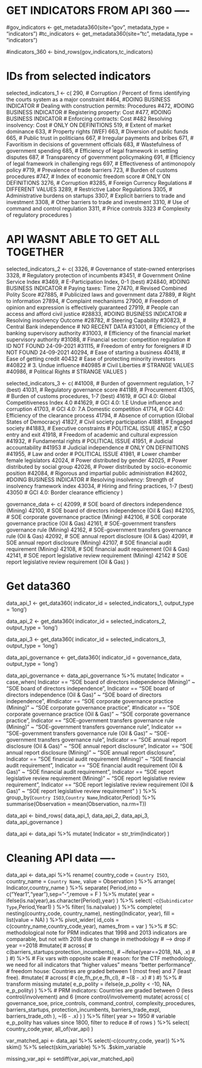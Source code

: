 
# GET INDICATORS FROM API 360 ----
#gov_indicators <- get_metadata360(site="gov", metadata_type = "indicators")
#tc_indicators <- get_metadata360(site="tc", metadata_type = "indicators")

#indicators_360 <- bind_rows(gov_indicators,tc_indicators)

# IDs from selected indicators
selected_indicators_1 <- c(
  290,   # Corruption / Percent of firms identifying the courts system as a major constraint
  #464, #DOING BUSINESS INDICATOR  #  Dealing with construction permits: Procedures
  #472, #DOING BUSINESS INDICATOR  # Registering property: Cost
  #477,	#DOING BUSINESS INDICATOR  # Enforcing contracts: Cost
  #482	Resolving insolvency: Cost                    # ONLY ON DEFINITIONS
  519,   # Extent of market dominance
  633,   # Property rights (WEF)
  663,   # Diversion of public funds
  665,   # Public trust in politicians
  667,   # Irregular payments and bribes
  671,   # Favoritism in decisions of government officials
  683,   # Wastefulness of government spending
  685,   # Efficiency of legal framework in settling disputes
  687,   # Transparency of government policymaking
  691,   #	Efficiency of legal framework in challenging regs
  697,   #	Effectiveness of antimonopoly policy
  #719,  #	Prevalence of trade barriers
  723,	 # Burden of customs procedures
  #747,   # Index of economic freedom score          # ONLY ON DEFINITIONS
  3276,  # Corruption
  #3285,	 # Foreign Currency Regulations               # DIFFERENT VALUES
  3289,	 # Restrictive Labor Regulations
  3305,	 # Administrative burdens on startups
  3307,	 # Explicit barriers to trade and investment
  3308,	 # Other barriers to trade and investment
  3310,  #  Use of command and control regulation
  3311,	 # Price controls
  3323	 # Complexity of regulatory procedures
)

# API WASNT ABLE TO GET ALL TOGETHER
selected_indicators_2 <- c(
  3326,	 # Governance of state-owned enterprises
  3328,	 # Regulatory protection of incumbents
  #3451,  # Government Online Service Index
  #3469,  # E-Participation Index, 0-1 (best)
  #24840, #DOING BUSINESS INDICATOR # Paying taxes: Time
  27470, # Revised Combined Polity Score
  #27885, # Publicized laws and government data
  27889, # Right to information
  27894, # Complaint mechanisms
  27900, # Freedom of opinion and expression is effectively guaranteed
  27919, # People can access and afford civil justice
  #28833, #DOING BUSINESS INDICATOR  # Resolving insolvency Outcome
  #28782, #  Steering Capability
  #30823, # Central Bank independence                # NO RECENT DATA
  #31001, #  Efficiency of the banking supervisory authority
  #31003, #  Efficiency of the financial market supervisory authority
  #31088, #  Financial sector: competition regulation # ID NOT FOUND 24-09-2021
  #31115, #  Freedom of entry for foreigners # ID NOT FOUND 24-09-2021
  40294, #  Ease of starting a business
  40418, #  Ease of getting credit
  40432 #  Ease of protecting minority investors
  #40822  # 3. Undue influence
  #40985 #  Civil Liberties                    # STRANGE VALUES
  #40986, # Political Rights                   # STRANGE VALUES
)

selected_indicators_3 <- c(
  #41008, #	Burden of government regulation, 1-7 (best)
  41031, #  Regulatory governance score
  #41189, #  Procurement
  41305, #  Burden of customs procedures, 1-7 (best)
  41619, #  GCI 4.0: Global Competitiveness Index 4.0
  #41629, #  GCI 4.0: 1.E Undue influence and corruption
  41703, #  GCI 4.0: 7.A Domestic competition
  41714, #  GCI 4.0: Efficiency of the clearance process
  41794, #  Absence of corruption (Global States of Democracy)
  41827, #  Civil society participation
  41881, #  Engaged society
  #41883, #  Executive constraints          # POLITICAL ISSUE
  41857, #  CSO entry and exit
  41918, #  Freedom of academic and cultural expression
  #41932, #  Fundamental rights               # POLITICAL ISSUE
  41951, #  Judicial accountability
  #41953 #	Judicial independence       # ONLY ON DEFINITIONS
  #41955, #  Law  and order            # POLITICAL ISSUE
  41981, #  Lower chamber female legislators
  42024, #  Power distributed by gender
  42025, #  Power distributed by social group
  42026, #  Power distributed by socio-economic position
  #42084, #	Rigorous and impartial public administration
  #42602, #DOING BUSINESS INDICATOR #  Resolving insolvency: Strength of insolvency framework index
  43034, #  Hiring and firing practices, 1-7 (best)
  43050  #  GCI 4.0: Border clearance efficiency
)

governance_data <- c(
  42099, # SOE board of directors independence (Mining)
  42100, # SOE board of directors independence (Oil & Gas)
  #42105, # SOE corporate governance practice (Mining)
  #42106, # SOE corporate governance practice (Oil & Gas)
  42161, # SOE-government transfers governance rule (Mining)
  42162, # SOE-government transfers governance rule (Oil & Gas)
  42092, # SOE annual report disclosure (Oil & Gas)
  42091, # SOE annual report disclosure (Mining)
  42107, # SOE financial audit requirement (Mining)
  42108, # SOE financial audit requirement (Oil & Gas)
  42141, # SOE report legislative review requirement (Mining)
  42142  # SOE report legislative review requirement (Oil & Gas)
)

# Get data360
data_api_1 <- get_data360(
  indicator_id = selected_indicators_1,
  output_type = 'long')

data_api_2 <- get_data360(
  indicator_id = selected_indicators_2,
  output_type = 'long')

data_api_3 <- get_data360(
  indicator_id = selected_indicators_3,
  output_type = 'long')

data_api_governance <- get_data360(
  indicator_id = governance_data,
  output_type = 'long')

data_api_governance <- data_api_governance %>%
  mutate(
    Indicator = case_when(
      Indicator == "SOE board of directors independence (Mining)" ~ "SOE board of directors independence",
      Indicator == "SOE board of directors independence (Oil & Gas)" ~ "SOE board of directors independence",
      #Indicator == "SOE corporate governance practice (Mining)" ~ "SOE corporate governance practice",
      #Indicator == "SOE corporate governance practice (Oil & Gas)" ~ "SOE corporate governance practice",
      Indicator == "SOE-government transfers governance rule (Mining)" ~ "SOE-government transfers governance rule",
      Indicator == "SOE-government transfers governance rule (Oil & Gas)" ~ "SOE-government transfers governance rule",
      Indicator == "SOE annual report disclosure (Oil & Gas)" ~ "SOE annual report disclosure",
      Indicator == "SOE annual report disclosure (Mining)" ~ "SOE annual report disclosure",
      Indicator == "SOE financial audit requirement (Mining)" ~ "SOE financial audit requirement",
      Indicator == "SOE financial audit requirement (Oil & Gas)" ~ "SOE financial audit requirement",
      Indicator == "SOE report legislative review requirement (Mining)" ~ "SOE report legislative review requirement",
      Indicator == "SOE report legislative review requirement (Oil & Gas)" ~ "SOE report legislative review requirement"
    )
  ) %>%
  group_by(`Country ISO3`,`Country Name`,Indicator,Period) %>%
  summarise(Observation = mean(Observation, na.rm=T))

data_api <-
  bind_rows(
    data_api_1,
    data_api_2,
    data_api_3,
    data_api_governance
  )

data_api <-
  data_api %>%
  mutate(
    Indicator = str_trim(Indicator)
  )

# Cleaning API data ----
data_api <- data_api %>%
  rename(
    country_code = `Country ISO3`,
    country_name = `Country Name`,
    value = Observation
  ) %>%
  arrange(
    Indicator,country_name
  ) %>%
  separate(
    Period,into = c("Year1","year"),sep="-",remove = F
  ) %>%
  mutate(
    year = ifelse(is.na(year),as.character(Period),year)
  ) %>%
  select(
    -c(`Subindicator Type`,Period,Year1)
  ) %>%
  filter(
    !is.na(value)
  ) %>%
  complete(
    nesting(country_code, country_name),
    nesting(Indicator, year),
    fill = list(value = NA)
  ) %>%
  pivot_wider(
    id_cols = c(country_name,country_code,year),
    names_from = var
  ) %>%
  # SC: methodological note for PRM indicates that 1998 and 2013 indicators are comparable, but not with 2018 due to change in methodology
  # --> drop if year ==2018
  #mutate(
  #  across(
  #    c(barriers_startups:protection_incumbents),
  #    ~ifelse(year==2018, NA, .x)
  #  )
  #) %>%
  # Fix vars with opposite scale
  # reason: for the CTF methodology, we need for all indicators that "higher values" means "better performance"
  # freedom house: Countries are graded between 1 (most free) and 7 (least free).
#mutate(
#  across(
#    c(e_fh_pr,e_fh_cl),
#    ~(8 - .x)
#  )
#) %>%
# transform missing
mutate(
  e_p_polity = ifelse(e_p_polity < -10, NA, e_p_polity)
) %>%
  # PRM indicators: Countries are graded between 0 (less control/involvement) and 6 (more control/involvement)
  mutate(
    across(
      c(
        governance_soe,
        price_controls,
        command_control,
        complexity_procedures,
        barriers_startups,
        protection_incumbents,
        barriers_trade_expl,
        barriers_trade_oth
      ),
      ~(6 - .x)
    )
  ) %>%
  filter(
    year >= 1950   # variable e_p_polity has values since 1800, filter to reduce # of rows
  ) %>%
  select(
    country_code,year,
    all_of(var_api)
  )

var_matched_api <- data_api %>%
  select(-c(country_code, year)) %>%
  skim() %>%
  select(skim_variable) %>%
  .$skim_variable

missing_var_api <- setdiff(var_api,var_matched_api)
